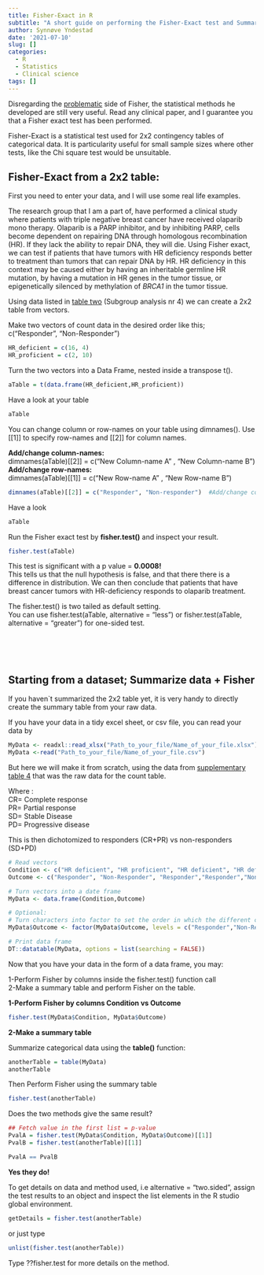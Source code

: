 ```yaml
---
title: Fisher-Exact in R
subtitle: "A short guide on performing the Fisher-Exact test and Summarizing a 2x2 table of categorical values."
author: Synnøve Yndestad
date: '2021-07-10'
slug: []
categories:
  - R
  - Statistics
  - Clinical science
tags: []
---
```


Disregarding the [problematic](https://www.ucl.ac.uk/biosciences/gee/ucl-centre-computational-biology/ronald-aylmer-fisher-1890-1962) side of  Fisher, the statistical methods he developed are still very useful. Read any clinical paper, and I guarantee you that a Fisher exact test has been performed.
  
  
<!-- this is a subheadline -->

Fisher-Exact is a statistical test used for 2x2 contingency tables of categorical data. It is particularity useful for small sample sizes where other tests, like the Chi square test would be unsuitable.


## Fisher-Exact from a 2x2 table:



First you need to enter your data, and I will use some real life examples.

The research group that I am a part of, have performed a clinical study where patients with triple negative breast cancer have received olaparib mono therapy. 
Olaparib is a PARP inhibitor, and by inhibiting PARP, cells become dependent on repairing DNA
through homologous recombination (HR). If they lack the ability to repair DNA, they will die.
Using Fisher exact, we can test if patients that have tumors with HR deficiency responds better to treatment than tumors that can repair DNA by HR. HR deficiency in this context may be caused either by having an inheritable germline HR mutation, by having a mutation in HR
genes in the tumor tissue, or epigenetically silenced by methylation of *BRCA1* in the tumor tissue.

Using data listed in [table two](https://doi.org/10.1016/j.annonc.2020.11.009) (Subgroup analysis nr 4) we can create a 2x2 table from vectors.

Make two vectors of count data in the desired order like this;  c("Responder", "Non-Responder")

```r
HR_deficient = c(16, 4)
HR_proficient = c(2, 10)
```

Turn the two vectors into a Data Frame, nested inside a transpose t().

```r
aTable = t(data.frame(HR_deficient,HR_proficient))
```

Have a look at your table

```r
aTable                                     
```



You can change column or row-names on your table using dimnames(). Use [[1]] to specify row-names and [[2]] for column names.

**Add/change column-names:**  
dimnames(aTable)[[2]] = c("New Column-name A"  , "New Column-name B")  
**Add/change row-names:**  
dimnames(aTable)[[1]] = c("New Row-name A"  , "New Row-name B")

```r
dimnames(aTable)[[2]] = c("Responder", "Non-responder")  #Add/change column-names
```

Have a look

```r
aTable
```

Run the Fisher exact test by  **fisher.test()** and inspect your result.

```r
fisher.test(aTable)
```




This test is significant with a p value = **0.0008!**  
This tells us that the null hypothesis is false, and that there there is a difference in distribution. We can then conclude that patients that have breast cancer tumors with HR-deficiency responds to olaparib treatment.

The fisher.test() is two tailed as default setting.  
You can use fisher.test(aTable, alternative = "less") or fisher.test(aTable, alternative = "greater") for one-sided test.


<br><br><br>



## Starting from a dataset; Summarize data + Fisher

If you haven`t summarized the 2x2 table yet, it is very handy to directly create the summary table from your raw data.


If you have your data in a tidy excel sheet, or csv file, you can read your data by
```r
MyData <- readxl::read_xlsx("Path_to_your_file/Name_of_your_file.xlsx")
MyData <-read("Path_to_your_file/Name_of_your_file.csv")
```

But here we will make it from scratch, using the data from [supplementary table 4](https://www.annalsofoncology.org/cms/10.1016/j.annonc.2020.11.009/attachment/43ff8176-5b33-45f0-a5a2-12c08e4e96b0/mmc6.pdf) that was the raw data for the count table.  

Where :  
CR= Complete response  
PR= Partial response  
SD= Stable Disease  
PD= Progressive disease
  
This is then dichotomized to responders (CR+PR) vs non-responders (SD+PD)


```r
# Read vectors
Condition <- c("HR deficient", "HR proficient", "HR deficient", "HR deficient", "HR deficient", "HR deficient", "HR deficient", "HR deficient", "HR deficient", "HR proficient", "HR proficient", "HR deficient", "HR proficient", "HR deficient", "HR deficient", "HR proficient", "HR deficient","HR deficient", "HR deficient", "HR proficient","HR proficient", "HR proficient", "HR proficient", "HR proficient", "HR proficient", "HR deficient","HR deficient", "HR deficient","HR deficient","HR deficient","HR deficient","HR proficient")
Outcome <- c("Responder", "Non-Responder", "Responder","Responder","Non-Responder", "Responder", "Responder", "Responder", "Responder", "Non-Responder", "Responder", "Responder", "Non-Responder", "Responder", "Responder", "Responder", "Non-Responder","Non-Responder", "Responder", "Non-Responder", "Non-Responder", "Non-Responder", "Non-Responder", "Non-Responder", "Non-Responder", "Responder", "Responder", "Non-Responder", "Responder", "Responder", "Responder", "Non-Responder")

# Turn vectors into a date frame
MyData <- data.frame(Condition,Outcome)

# Optional:
# Turn characters into factor to set the order in which the different categories are listed in the summary table
MyData$Outcome <- factor(MyData$Outcome, levels = c("Responder","Non-Responder"))

# Print data frame
DT::datatable(MyData, options = list(searching = FALSE))
```

  
  
  

Now that you have your data in the form of a data frame, you may:

1-Perform Fisher by columns inside the fisher.test() function call  
2-Make a summary table and perform Fisher on the table.

**1-Perform Fisher by columns Condition vs Outcome**

```r
fisher.test(MyData$Condition, MyData$Outcome)
```

**2-Make a summary table**

Summarize categorical data using the **table()** function:
```r
anotherTable = table(MyData)
anotherTable
```

Then Perform Fisher using the summary table

```r
fisher.test(anotherTable)
```

Does the two methods give the same result?

```r
## Fetch value in the first list = p-value
PvalA = fisher.test(MyData$Condition, MyData$Outcome)[[1]]    
PvalB = fisher.test(anotherTable)[[1]] 

PvalA == PvalB
```

**Yes they do!**

To get details on data and method used, i.e alternative = "two.sided", assign the test results to an object and inspect the list elements in the R studio global environment.

```r
getDetails = fisher.test(anotherTable)
```

or just type

```r
unlist(fisher.test(anotherTable))
```

Type ??fisher.test for more details on the method. 




